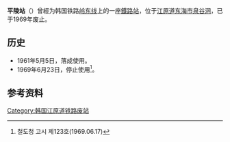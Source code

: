 {{朝鮮半島車站資訊
|公司色 = black
|文字色 = 
|站名 = 平陵站
|圖片 = 
|pxl = 
|圖片說明 =
|前一站 = [[东海站_(江原道)|东海]]
|前一站距離 = 
|後一站距離 = 
|後一站 = [[墨湖站|墨湖]]
|所屬路線 = [[岭东线|岭东线]]
|距離 = 
|起點站 = [[荣州站|荣州]]
|諺文 = 평능역
|朝鮮漢字 = 平陵驛
|文觀部式 = Pyeongneung yeok
|馬-賴式 =
|副站名 = 
|車站編號 = 
|停站路線數 = 
|所屬公司 = [[大韩民国铁道厅|大韩民国铁道厅]]
|所在地 =[[江原道_(韩国)|江原道]][[东海市_(韩国)|东海市]][[泉谷洞|泉谷洞]]
|車站構造 = 地面车站
|月台配置 = 
|啟用年月日 =1961年5月5日
|廢站年月日 =1969年6月23日
|上下車人次 = 
|統計年度 = 
|轉車 = 
|備註 = 
|全寬備註 = 
}}

'''平陵站'''（{{kor|諺=평능역|漢=平陵驛|羅=Pyeongneung yeok|f=y}}）曾經为韩国铁路[[岭东线|岭东线]]上的一座[[鐵路站|鐵路站]]，位于[[江原道_(韩国)|江原道]][[东海市_(韩国)|东海市]][[泉谷洞|泉谷洞]]，已于1969年废止。

== 历史 ==
*1961年5月5日，落成使用。
*1969年6月23日，停止使用<ref>철도청 고시 제123호(1969.06.17)</ref>。

== 参考资料 ==
{{reflist}}

{{岭东线}}

[[Category:韩国江原道铁路废站|Category:韩国江原道铁路废站]]
